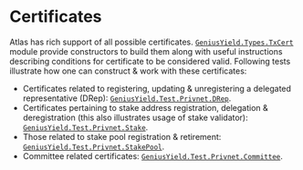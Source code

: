 # Certificates

Atlas has rich support of all possible certificates. [`GeniusYield.Types.TxCert`](https://haddock.atlas-app.io/GeniusYield-Types-TxCert.html) module provide constructors to build them along with useful instructions describing conditions for certificate to be considered valid. Following tests illustrate how one can construct & work with these certificates:

* Certificates related to registering, updating & unregistering a delegated representative (DRep): [`GeniusYield.Test.Privnet.DRep`](https://github.com/geniusyield/atlas/blob/main/tests-privnet/GeniusYield/Test/Privnet/DRep.hs).
* Certificates pertaining to stake address registration, delegation & deregistration (this also illustrates usage of stake validator): [`GeniusYield.Test.Privnet.Stake`](https://github.com/geniusyield/atlas/blob/main/tests-privnet/GeniusYield/Test/Privnet/Stake.hs).
* Those related to stake pool registration & retirement: [`GeniusYield.Test.Privnet.StakePool`](https://github.com/geniusyield/atlas/blob/main/tests-privnet/GeniusYield/Test/Privnet/StakePool.hs).
* Committee related certificates: [`GeniusYield.Test.Privnet.Committee`](https://github.com/geniusyield/atlas/blob/main/tests-privnet/GeniusYield/Test/Privnet/Committee.hs).